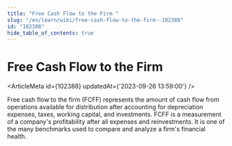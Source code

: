 ```yaml
---
title: "Free Cash Flow to the Firm "
slug: "/en/learn/wiki/free-cash-flow-to-the-firm--102388"
id: "102388"
hide_table_of_contents: true
---
```



# Free Cash Flow to the Firm 

<ArticleMeta id={102388} updatedAt={'2023-09-26 13:59:00'} />
<div className='border-solid border-b border-t-0 my-4 border-[var(--ifm-color-gray-300)]' />

Free cash flow to the firm (FCFF) represents the amount of cash flow from operations available for distribution after accounting for depreciation expenses, taxes, working capital, and investments. FCFF is a measurement of a company's profitability after all expenses and reinvestments. It is one of the many benchmarks used to compare and analyze a firm's financial health.
